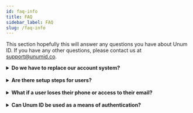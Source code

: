 ```yaml
---
id: faq-info
title: FAQ
sidebar_label: FAQ
slug: /faq-info
---
```



This section hopefully this will answer any questions you have about Unum ID. If you have any other questions, please contact us at support@unumid.co.

<details>
  <summary>
  <b>Do we have to replace our account system?</b>
  </summary>
  <br/>
  <p>
    <b>No.</b> Unum ID can sit on top of your existing account onboarding system, allowing you to continue to use any KYC or identity verification provider you like.
  </p>
</details>
<br/>
<details>
  <summary>
  <b>Are there setup steps for users?</b>
  </summary>
  <br/>
  <p>
    <b>No, for users everything works automatically, behind the scenes.</b> When you set up Unum ID you opt to create credentials for existing or new users - either way it is a button click for the user. With that button click they will have all the convience of instant onboarding Unum ID provides without having to do anything further. Additionally your business stands to gain the long term benefit of increased revenue every time the user leverages their credentials from you.
  </p>
</details>
<br/>
<details>
  <summary>
  <b>What if a user loses their phone or access to their email?</b>
  </summary>
  <br/>
  <p>
    <b>Not a problem.</b> The user's credentials are securely stored in the cloud and can be retrieved via email or phone verification on any device upon authentication in any browser to our web wallet.
  </p>
</details>
<br/>
<details>
  <summary>
  <b>Can Unum ID be used as a means of authentication?</b>
  </summary>
  <br/>
  <p>
    <b>Yes.</b> Unum ID can sit on top of your existing account authorization system, facilitating a gradual transition away from passwords. You don’t have to eliminate them right away, or ever if you prefer.
  </p>
  <p>
    We recommend first using Unum ID as a second step in the authentication process, on top of your existing account system. Then, you can gradually replace that system entirely to fully eliminate passwords and remove the weak link.
  </p>
  <p>
    Even though this use case is viable, please reach out for more detailed information as we are longer publicly prompting this use case.
  </p>
</details>